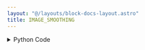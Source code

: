 ```yaml
---
layout: "@/layouts/block-docs-layout.astro"
title: IMAGE_SMOOTHING
---
```



<PythonDocsDisplay docstring={docstring} />
<AppDisplay app={app} client:visible />

<details>
<summary>Python Code</summary>
```python
from flojoy import flojoy, Image
import cv2
import numpy as np
from typing import Literal


@flojoy(deps={"opencv-python": "4.8.0.76"})
def IMAGE_SMOOTHING(
    default: Image,
    kernel: int = 5,
    smoothing_type: Literal["average", "gaussian", "median", "bilateral"] = "average",
) -> Image:
    """The IMAGE_SMOOTHING node applies an image smoothing operation on the input DataContainer class, specifically for the 'image' type, represented by the RGB(A) channels.

    Note: For "gaussian" and "median" type, you are only allowed an odd number for the kernel value.

    See https://docs.opencv.org/4.x/d4/d13/tutorial_py_filtering.html for smoothing function information.

    Inputs
    ------
    default : Image
        The input image to apply smoothing to.

    Parameters
    ----------
    kernel : int
        The strength of the smoothing (larger = stronger smoothing).
    smoothing_type : select
        The type of smoothing function to use.

    Returns
    -------
    Image
        The smoothed image.
    """

    r = default.r
    g = default.g
    b = default.b
    a = default.a

    if a is not None:
        rgba_image = np.stack((r, g, b, a), axis=2)
    else:
        rgba_image = np.stack((r, g, b), axis=2)

    try:
        match smoothing_type:
            case "average":
                image = cv2.blur(rgba_image, (kernel, kernel))
            case "gaussian":
                assert kernel & 1, "Kernel must be odd for 'gaussian' smoothing."
                image = cv2.GaussianBlur(rgba_image, (kernel, kernel), 0)
            case "median":
                assert kernel & 1, "Kernel must be odd for 'median' smoothing."
                image = cv2.medianBlur(rgba_image, kernel)
            case "bilateral":
                rgba_image = cv2.cvtColor(rgba_image, cv2.COLOR_BGRA2BGR)
                image = cv2.bilateralFilter(rgba_image, kernel, kernel * 5, kernel * 5)
        try:
            r, g, b, a = cv2.split(image)
        except:
            r, g, b = cv2.split(image)
        if a is None:
            a = None
        return Image(
            r=r,
            g=g,
            b=b,
            a=a,
        )
    except Exception as e:
        raise e

```
[Find this Flojoy Block on GitHub](https://github.com/flojoy-ai/blocks/blob/main/blocks/TRANSFORMERS/IMAGE_PROCESSING/IMAGE_SMOOTHING/IMAGE_SMOOTHING.py)
</details>


## Example
